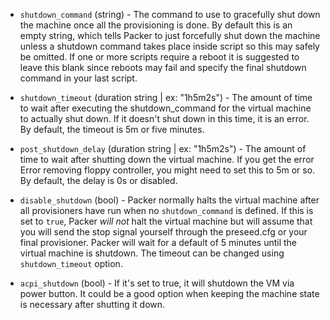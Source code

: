 <!-- Code generated from the comments of the ShutdownConfig struct in builder/virtualbox/common/shutdown_config.go; DO NOT EDIT MANUALLY -->

- `shutdown_command` (string) - The command to use to gracefully shut down the
  machine once all the provisioning is done. By default this is an empty
  string, which tells Packer to just forcefully shut down the machine unless a
  shutdown command takes place inside script so this may safely be omitted. If
  one or more scripts require a reboot it is suggested to leave this blank
  since reboots may fail and specify the final shutdown command in your
  last script.

- `shutdown_timeout` (duration string | ex: "1h5m2s") - The amount of time to wait after executing the
  shutdown_command for the virtual machine to actually shut down. If it
  doesn't shut down in this time, it is an error. By default, the timeout is
  5m or five minutes.

- `post_shutdown_delay` (duration string | ex: "1h5m2s") - The amount of time to wait after shutting
  down the virtual machine. If you get the error
  Error removing floppy controller, you might need to set this to 5m
  or so. By default, the delay is 0s or disabled.

- `disable_shutdown` (bool) - Packer normally halts the virtual machine after all provisioners have
  run when no `shutdown_command` is defined. If this is set to `true`, Packer
  _will not_ halt the virtual machine but will assume that you will send the stop
  signal yourself through the preseed.cfg or your final provisioner.
  Packer will wait for a default of 5 minutes until the virtual machine is shutdown.
  The timeout can be changed using `shutdown_timeout` option.

- `acpi_shutdown` (bool) - If it's set to true, it will shutdown the VM via power button. It could be a good option
  when keeping the machine state is necessary after shutting it down.

